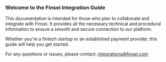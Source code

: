 ### Welcome to the Finsei Integration Guide
This documentation is intended for those who plan to collaborate and integrate with Finsei. It provides all the necessary technical and procedural information to ensure a smooth and secure connection to our platform.

Whether you're a fintech startup or an established payment provider, this guide will help you get started.

For any questions or issues, please contact: integrations@finsei.com
